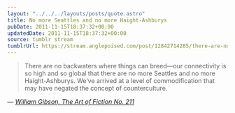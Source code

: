 ```yaml
---
layout: "../../../layouts/posts/quote.astro"
title: No more Seattles and no more Haight-Ashburys
pubDate: 2011-11-15T18:37:32+00:00
updatedDate: 2011-11-15T18:37:32+00:00
source: tumblr stream
tumblrUrl: https://stream.anglepoised.com/post/12842714285/there-are-no-backwaters-where-things-can-breedour
---
```


> There are no backwaters where things can breed—our connectivity is so high and so global that there are no more Seattles and no more Haight-Ashburys. We’ve arrived at a level of commodification that may have negated the concept of counterculture.

— <cite>[William Gibson, _The Art of Fiction No. 211_](https://www.theparisreview.org/interviews/6089/william-gibson-the-art-of-fiction-no-211-william-gibson)</cite>

